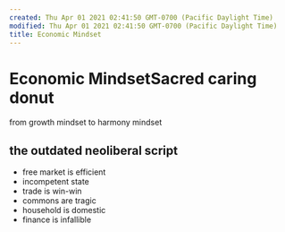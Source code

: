 ```yaml
---
created: Thu Apr 01 2021 02:41:50 GMT-0700 (Pacific Daylight Time)
modified: Thu Apr 01 2021 02:41:50 GMT-0700 (Pacific Daylight Time)
title: Economic Mindset
---
```

# Economic MindsetSacred caring donut
from growth mindset to harmony mindset

## the outdated neoliberal script
- free market is efficient
- incompetent state
- trade is win-win
- commons are tragic
- household is domestic
- finance is infallible
